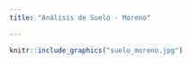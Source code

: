 ```yaml
---
title: "Análisis de Suelo - Moreno"

---
```


```r
knitr::include_graphics("suelo_moreno.jpg")
```